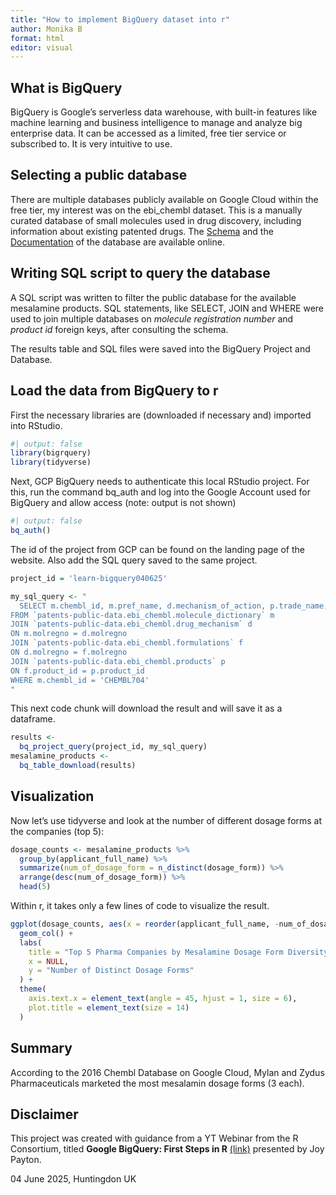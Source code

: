 ```yaml
---
title: "How to implement BigQuery dataset into r"
author: Monika B
format: html
editor: visual
---
```


## What is BigQuery

BigQuery is Google's serverless data warehouse, with built-in features like machine learning and business intelligence to manage and analyze big enterprise data. It can be accessed as a limited, free tier service or subscribed to. It is very intuitive to use.

## Selecting a public database

There are multiple databases publicly available on Google Cloud within the free tier, my interest was on the ebi_chembl dataset. This is a manually curated database of small molecules used in drug discovery, including information about existing patented drugs. The
[Schema](http://ftp.ebi.ac.uk/pub/databases/chembl/ChEMBLdb/releases/chembl_23/chembl_23_schema.png) and the [Documentation](http://ftp.ebi.ac.uk/pub/databases/chembl/ChEMBLdb/releases/chembl_23/schema_documentation.html) of the database are available online.

## Writing SQL script to query the database

A SQL script was written to filter the public database for the available mesalamine products. SQL statements, like SELECT, JOIN and WHERE were used to join multiple databases on *molecule registration number* and *product id* foreign keys, after consulting the schema.

The results table and SQL files were saved into the BigQuery Project and Database.

## Load the data from BigQuery to r

First the necessary libraries are (downloaded if necessary and) imported into RStudio.

```r
#| output: false
library(bigrquery)
library(tidyverse)
```

Next, GCP BigQuery needs to authenticate this local RStudio project. For this, run the command bq_auth and log into the Google Account used for BigQuery and allow access (note: output is not shown)

```r
#| output: false
bq_auth()
```

The id of the project from GCP can be found on the landing page of the website. Also add the SQL query saved to the same project.

```r
project_id = 'learn-bigquery040625'
```

```r
my_sql_query <- "
  SELECT m.chembl_id, m.pref_name, d.mechanism_of_action, p.trade_name, p.route, p.dosage_form, p.applicant_full_name
FROM `patents-public-data.ebi_chembl.molecule_dictionary` m
JOIN `patents-public-data.ebi_chembl.drug_mechanism` d
ON m.molregno = d.molregno
JOIN `patents-public-data.ebi_chembl.formulations` f
ON d.molregno = f.molregno
JOIN `patents-public-data.ebi_chembl.products` p
ON f.product_id = p.product_id
WHERE m.chembl_id = 'CHEMBL704'
"
```

This next code chunk will download the result and will save it as a dataframe.

```r
results <- 
  bq_project_query(project_id, my_sql_query)
mesalamine_products <- 
  bq_table_download(results)
```

## Visualization

Now let's use tidyverse and look at the number of different dosage forms at the companies (top 5):

```r
dosage_counts <- mesalamine_products %>% 
  group_by(applicant_full_name) %>% 
  summarize(num_of_dosage_form = n_distinct(dosage_form)) %>% 
  arrange(desc(num_of_dosage_form)) %>% 
  head(5)
```

Within r, it takes only a few lines of code to visualize the result.

```r
ggplot(dosage_counts, aes(x = reorder(applicant_full_name, -num_of_dosage_form), y = num_of_dosage_form)) +
  geom_col() +
  labs(
    title = "Top 5 Pharma Companies by Mesalamine Dosage Form Diversity",
    x = NULL,
    y = "Number of Distinct Dosage Forms"
  ) +
  theme(
    axis.text.x = element_text(angle = 45, hjust = 1, size = 6),
    plot.title = element_text(size = 14)
  )
```

## Summary

According to the 2016 Chembl Database on Google Cloud, Mylan and Zydus Pharmaceuticals marketed the most mesalamin dosage forms (3 each).

## Disclaimer

This project was created with guidance from a YT Webinar from the R Consortium, titled **Google BigQuery: First Steps in R** [(link)](https://youtu.be/VzteK2K0gbc?si=aKipfdAklNyN-s_e) presented by Joy Payton.

04 June 2025, Huntingdon UK
